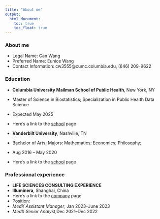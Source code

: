 ```yaml
---
title: "About me"
output: 
  html_document:
    toc: true
    toc_float: true
---
```


### About me

* Legal Name: Can Wang
* Preferred Name: Eunice Wang
* Contact Information: cw3555@cumc.columbia.edu, (646) 209-9622

### Education

* **Columbia University Mailman School of Public Health**, New York, NY
* Master of Science in Biostatistics; Specialization in Public Health Data Science
* Expected May 2025
* Here's a link to the [school](https://www.publichealth.columbia.edu/) page

* **Vanderbilt University**, Nashville, TN
* Bachelor of Arts; Majors: Mathematics; Economics; Philosophy; 
* Aug 2016 – May 2020
* Here's a link to the [school](https://www.vanderbilt.edu/) page

### Professional experience

* **LIFE SCIENCES CONSULTING EXPERIENCE**
* **Illuminera**, Shanghai, China
* Here's a link to the [company](https://m.illuminera.com) page
* Position: 
* *MedX Assistant Manager*, Jan 2023–June 2023
* *MedX Senior Analyst*,Dec 2021–Dec 2022



